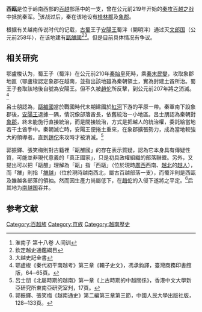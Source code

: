 '''西瓯'''是位于岭南西部的[[百越|百越]]部落中的一支，曾在公元前219年开始的[[秦攻百越之战|秦攻百越之战]]中抵抗秦军。<ref>淮南子 第十八卷 人间训</ref>该战过后，秦在该地设有[[桂林郡|桂林郡]]及[[象郡|象郡]]。

根据有关越南传说时代的记载，[[古蜀|古蜀]]王子[[安陽王|安陽王]]蜀泮（開明泮）通过灭[[文郎国|文郎国]]（公元前258年），在该地建有[[甌雒國|甌雒國]]<ref>欽定越史通鑑綱目</ref><ref>大越史記全書</ref>。但是目前具体情况有争议。

== 相关研究 ==
鄂盧梭认为，蜀王子（蜀泮）在公元前210年[[秦始皇|秦始皇]]死時，乘[[秦末民變|秦末民變]]，攻取象郡地區（鄂盧梭認定象郡在越南，並指出該地雖為秦朝領土，實為封建土酋所治。蜀王子套取該地後自號為安陽王。但不久被[[趙佗|趙佗]]所反擊，到公元前207年將之消滅。<ref>鄂盧梭《秦代初平南越考》第三章《輯子史文》，馮承鈞譯，臺灣商務印書館版，64─65頁。 </ref>

呂士朋認為，[[甌雒國|甌雒國]]當於戰國時代末期建國於[[紅河|紅河]]下游的平原一帶。秦軍南下設象郡後，[[安陽王|安陽王]]退據一隅，情況像部落酋長，依舊統治一小地區。呂士朋認為秦朝對[[象郡|象郡]]，終未能施行直接統治，而是間接統治，方式是把越人的統治權，委託給當地若干土酋手中。秦朝滅亡時，安陽王便捲土重來，在象郡擴張勢力，成為當地較強大的領導者。直到[[趙佗|趙佗]]來攻時才被消滅。<ref>呂士朋《北屬時期的越南》第一章《上古時期的中越關係》，香港中文大學新亞研究所東南亞研究室刋，17頁。 </ref>

郭振鐸、張笑梅則對古籍裡「甌雒國」的存在表示質疑，認為它本身具有傳疑性質，可能並非現代意義的「真正國家」，只是初具政權組織的部落聯盟。另外，又提出可以把「甌雒」理解為「甌」指「西甌」（位於現時[[廣西|廣西]]西南、[[越北|越北]]的[[越人|越人]]），而「雒」則指「[[雒越|雒越]]」（位於現時越南西北，屬古百越部落一支），而蜀泮則是西甌及雒越各部落的領袖。然而因生產力尚屬低下，在[[趙佗|趙佗]]的入侵下遂將之平定。<ref>郭振鐸、張笑梅《越南通史》第二編第三章第三節，中國人民大學出版社版，128─133頁。</ref>后其地为[[南越国|南越国]]吞并。

== 参考文献 ==
<references/>
{{南越国}}
[[Category:百越族|Category:百越族]]
[[Category:京族|Category:京族]]
[[Category:越南歷史|Category:越南歷史]]